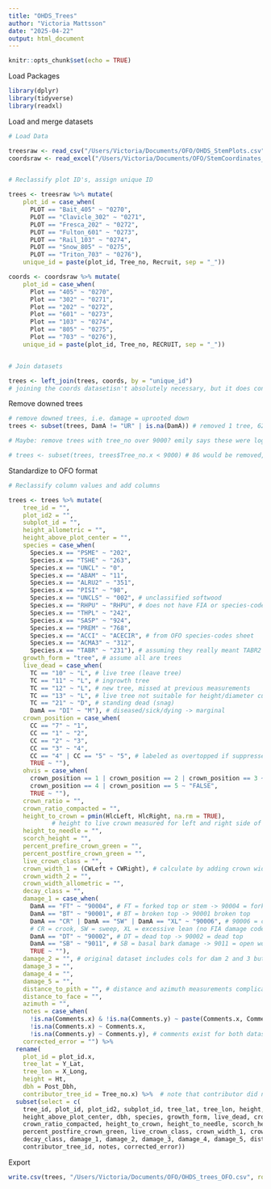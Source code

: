 ```yaml
---
title: "OHDS_Trees"
author: "Victoria Mattsson"
date: "2025-04-22"
output: html_document
---
```


```r
knitr::opts_chunk$set(echo = TRUE)
```

Load Packages
```r

library(dplyr)
library(tidyverse)
library(readxl)

```

Load and merge datasets
```r

# Load Data

treesraw <- read_csv("/Users/Victoria/Documents/OFO/OHDS_StemPlots.csv") # 6206 rows
coordsraw <- read_excel("/Users/Victoria/Documents/OFO/StemCoordinates_DataOHDS.xlsx") # 13658 rows, has some additional comments


# Reclassify plot ID's, assign unique ID

trees <- treesraw %>% mutate(
    plot_id = case_when(
      PLOT == "Bait_405" ~ "0270",
      PLOT == "Clavicle_302" ~ "0271",
      PLOT == "Fresca_202" ~ "0272",
      PLOT == "Fulton_601" ~ "0273",
      PLOT == "Rail_103" ~ "0274",
      PLOT == "Snow_805" ~ "0275",
      PLOT == "Triton_703" ~ "0276"),
    unique_id = paste(plot_id, Tree_no, Recruit, sep = "_"))

coords <- coordsraw %>% mutate(
    plot_id = case_when(
      Plot == "405" ~ "0270",
      Plot == "302" ~ "0271",
      Plot == "202" ~ "0272",
      Plot == "601" ~ "0273",
      Plot == "103" ~ "0274",
      Plot == "805" ~ "0275",
      Plot == "703" ~ "0276"),
    unique_id = paste(plot_id, Tree_no, RECRUIT, sep = "_"))


# Join datasets

trees <- left_join(trees, coords, by = "unique_id")
# joining the coords datasetisn't absolutely necessary, but it does contain some extra comments

```

Remove downed trees
```r

# remove downed trees, i.e. damage = uprooted down
trees <- subset(trees, DamA != "UR" | is.na(DamA)) # removed 1 tree, 6205 trees now

# Maybe: remove trees with tree_no over 9000? emily says these were logged in her olympic.rmd... not sure where this information came from though

# trees <- subset(trees, trees$Tree_no.x < 9000) # 86 would be removed, uncomment this code if confirm this is true

```

Standardize to OFO format
```r

# Reclassify column values and add columns

trees <- trees %>% mutate(
    tree_id = "",
    plot_id2 = "",
    subplot_id = "",
    height_allometric = "",
    height_above_plot_center = "",
    species = case_when(
      Species.x == "PSME" ~ "202",
      Species.x == "TSHE" ~ "263",
      Species.x == "UNCL" ~ "0", 
      Species.x == "ABAM" ~ "11",
      Species.x == "ALRU2" ~ "351",
      Species.x == "PISI" ~ "98",
      Species.x == "UNCLS" ~ "002", # unclassified softwood
      Species.x == "RHPU" ~ "RHPU", # does not have FIA or species-codes sheet code (Cascara)
      Species.x == "THPL" ~ "242",
      Species.x == "SASP" ~ "924",
      Species.x == "PREM" ~ "768",
      Species.x == "ACCI" ~ "ACECIR", # from OFO species-codes sheet
      Species.x == "ACMA3" ~ "312",
      Species.x == "TABR" ~ "231"), # assuming they really meant TABR2 (pacific yew)
    growth_form = "tree", # assume all are trees
    live_dead = case_when( 
      TC == "10" ~ "L", # live tree (leave tree)
      TC == "11" ~ "L", # ingrowth tree
      TC == "12" ~ "L", # new tree, missed at previous measurements
      TC == "13" ~ "L", # live tree not suitable for height/diameter curves or height growth
      TC == "21" ~ "D", # standing dead (snag)
      DamA == "DI" ~ "M"), # diseased/sick/dying -> marginal
    crown_position = case_when(
      CC == "7" ~ "1", 
      CC == "1" ~ "2", 
      CC == "2" ~ "3", 
      CC == "3" ~ "4", 
      CC == "4" | CC == "5" ~ "5", # labeled as overtopped if suppressed OR if understory (not sure if this should be same class)
      TRUE ~ ""), 
    ohvis = case_when(
      crown_position == 1 | crown_position == 2 | crown_position == 3 ~ "TRUE",
      crown_position == 4 | crown_position == 5 ~ "FALSE", 
      TRUE ~ ""),
    crown_ratio = "",
    crown_ratio_compacted = "",
    height_to_crown = pmin(HlcLeft, HlcRight, na.rm = TRUE), 
            # height to live crown measured for left and right side of trees -> take min
    height_to_needle = "",
    scorch_height = "",
    percent_prefire_crown_green = "",
    percent_postfire_crown_green = "",
    live_crown_class = "",
    crown_width_1 = (CWLeft + CWRight), # calculate by adding crown width left side and right side
    crown_width_2 = "",
    crown_width_allometric = "",
    decay_class = "",
    damage_1 = case_when(
      DamA == "FT" ~ "90004", # FT = forked top or stem -> 90004 = forked top
      DamA == "BT" ~ "90001", # BT = broken top -> 90001 broken top
      DamA == "CR" | DamA == "SW" | DamA == "XL" ~ "90006", # 90006 = crook or sweep <- 
      # CR = crook, SW = sweep, XL = excessive lean (no FIA damage code for this specifically)
      DamA == "DT" ~ "90002", # DT = dead top -> 90002 = dead top
      DamA == "SB" ~ "9011", # SB = basal bark damage -> 9011 = open wound
      TRUE ~ ""),
    damage_2 = "", # original dataset includes cols for dam 2 and 3 but none were recorded
    damage_3 = "",
    damage_4 = "",
    damage_5 = "",
    distance_to_pith = "", # distance and azimuth measurements complicated by ingrowth tagging methods
    distance_to_face = "", 
    azimuth = "",
    notes = case_when(
      !is.na(Comments.x) & !is.na(Comments.y) ~ paste(Comments.x, Comments.y, sep = ", "),
      !is.na(Comments.x) ~ Comments.x,
      !is.na(Comments.y) ~ Comments.y), # comments exist for both datasets -> combine into one 'notes' col
    corrected_error = "") %>% 
  rename(
    plot_id = plot_id.x,
    tree_lat = Y_Lat,
    tree_lon = X_Long,
    height = Ht,
    dbh = Post_Dbh,
    contributor_tree_id = Tree_no.x) %>%  # note that contributor did not use unique id's
  subset(select = c(
    tree_id, plot_id, plot_id2, subplot_id, tree_lat, tree_lon, height, height_allometric,
    height_above_plot_center, dbh, species, growth_form, live_dead, crown_position, ohvis, crown_ratio,
    crown_ratio_compacted, height_to_crown, height_to_needle, scorch_height, percent_prefire_crown_green,
    percent_postfire_crown_green, live_crown_class, crown_width_1, crown_width_2, crown_width_allometric,
    decay_class, damage_1, damage_2, damage_3, damage_4, damage_5, distance_to_pith, distance_to_face, azimuth, 
    contributor_tree_id, notes, corrected_error))

```

Export
```r

write.csv(trees, "/Users/Victoria/Documents/OFO/OHDS_trees_OFO.csv", row.names = FALSE, na = "")

```


